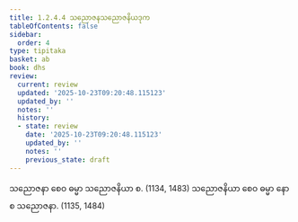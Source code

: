 ```yaml
---
title: 1.2.4.4 သညောဇနသညောဇနိယဒုက
tableOfContents: false
sidebar:
  order: 4
type: tipitaka
basket: ab
book: dhs
review:
  current: review
  updated: '2025-10-23T09:20:48.115123'
  updated_by: ''
  notes: ''
  history:
  - state: review
    date: '2025-10-23T09:20:48.115123'
    updated_by: ''
    notes: ''
    previous_state: draft
---
```



<ReviewStatus review={frontmatter.review} showDetails={true} />

<HypothesisAnnotation frontmatter={frontmatter} />

<DynamicBreadcrumb />

<Division number="45" book="dhs" e="ch" v="29" p="8">

<Paragraph number="116" book="dhs">
သညောဇနာ စေဝ ဓမ္မာ သညောဇနိယာ စ. (<Emphasis>1134, 1483</Emphasis>)
</Paragraph>

<Paragraph number="117" book="dhs">
သညောဇနိယာ စေဝ ဓမ္မာ နော စ သညောဇနာ. (<Emphasis>1135, 1484</Emphasis>)
</Paragraph>
</Division>